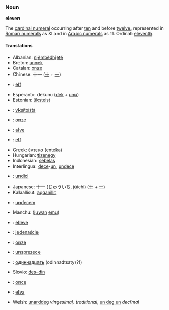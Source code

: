 ===Noun===
'''eleven'''

The [[cardinal numeral]] occurring after [[ten]] and before [[twelve]], represented in [[Roman numerals]] as XI and in [[Arabic numerals]] as 11.  Ordinal: [[eleventh]].

====Translations====
*Albanian: [[njëmbëdhjetë]]
*Breton: [[unnek]]
*Catalan: [[onze]]
*Chinese: 十一 ([[十]] + [[一]])
*{{msg:nl}}: [[elf]]
*Esperanto: dekunu ([[dek]] + [[unu]])
*Estonian: [[üksteist]]
*{{msg:fi}}: [[yksitoista]]
*{{msg:fr}}: [[onze]]
*{{msg:fy}}: [[alve]]
*{{msg:de}}: [[elf]]
*Greek: [[έντεκα]] (enteka)
*Hungarian: [[tizenegy]]
*Indonesian: [[sebelas]]
*Interlingua: [[dece]]-[[un]], [[undece]]
*{{msg:it}}: [[undici]]
*Japanese: 十一 (じゅういち, jūichi) ([[十]] + [[一]])
*Kalaallisut: [[aqqanillit]]
*{{msg:la}}: [[undecem]]
*Manchu: ([[juwan]] [[emu]])
*{{msg:no}}: [[elleve]]
*{{msg:pl}}: [[jedenaście]]
*{{msg:pt}}: [[onze]]
*{{msg:ro}}: [[unsprezece]]
*{{msg:ru}}: [[одиннадцать]] (odinnadtsaty(?))
*Slovio: [[des-din]]
*{{msg:es}}: [[once]]
*{{msg:sv}}: [[elva]]
*Welsh: [[unarddeg]] ''vingesimal, traditional'', [[un deg un]] ''decimal''